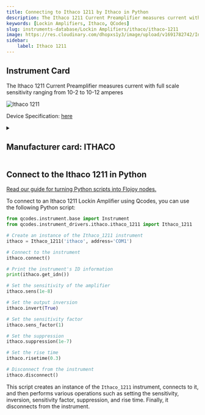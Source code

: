 ```yaml
---
title: Connecting to Ithaco 1211 by Ithaco in Python
description: The Ithaco 1211 Current Preamplifier measures current with full scale sensitivity ranging from 10-2 to 10-12 amperes
keywords: [Lockin Amplifiers, Ithaco, QCodes] 
slug: instruments-database/Lockin Amplifiers/ithaco/ithaco-1211 
image: https://res.cloudinary.com/dhopxs1y3/image/upload/v1691782742/Instruments/Lockin%20Amplifiers/Ithaco-1211/Ithaco-1211.jpg
sidebar:
    label: Ithaco 1211 
---
```



## Instrument Card

The Ithaco 1211 Current Preamplifier measures current with full scale sensitivity ranging from 10-2 to 10-12 amperes

![Ithaco 1211](https://res.cloudinary.com/dhopxs1y3/image/upload/v1691782742/Instruments/Lockin%20Amplifiers/Ithaco-1211/Ithaco-1211.jpg)

Device Specification: [here](https://www.artisantg.com/TestMeasurement/56129-1/DL-Instruments-Ithaco-1211-Current-Preamplifier#)

<details style={{ marginTop: "15px"}}>
<summary><h2 style={{display:'inline'}}>Manufacturer card: ITHACO</h2></summary>

![ITHACO](https://res.cloudinary.com/dhopxs1y3/image/upload/v1692806141/Instruments/Vendor%20Logos/Ithaco.png)

Artisan Technology Group ® is a team of top-talent engineers and customer service specialists. We serve organizations that need to maintain and extend the life of their critical industrial, commercial, and military systems beyond obsolescence.

- Headquarters: USA
- Yearly Revenue (millions, USD): 17
- Vendor Website: [here](https://www.artisantg.com/)

</details>


<FeaturedInstrumentVideo category="LOCKIN_AMPLIFIERS" />

## Connect to the Ithaco 1211 in Python

[Read our guide for turning Python scripts into Flojoy nodes.](https://docs.flojoy.ai/contribution/blocks/custom-flojoy-block/)



<Tabs>
<TabItem value="Flojoy" label="Flojoy" className="flojoy-instrument-tabs">

<SectionsCard category="LOCKIN_AMPLIFIERS" manufacturer="Ithaco"></SectionsCard>

</TabItem>
<TabItem value="QCodes" label="QCodes">

To connect to an Ithaco 1211 Lockin Amplifier using Qcodes, you can use the following Python script:

```python
from qcodes.instrument.base import Instrument
from qcodes.instrument_drivers.ithaco.ithaco_1211 import Ithaco_1211

# Create an instance of the Ithaco_1211 instrument
ithaco = Ithaco_1211('ithaco', address='COM1')

# Connect to the instrument
ithaco.connect()

# Print the instrument's ID information
print(ithaco.get_idn())

# Set the sensitivity of the amplifier
ithaco.sens(1e-8)

# Set the output inversion
ithaco.invert(True)

# Set the sensitivity factor
ithaco.sens_factor(1)

# Set the suppression
ithaco.suppression(1e-7)

# Set the rise time
ithaco.risetime(0.3)

# Disconnect from the instrument
ithaco.disconnect()
```

This script creates an instance of the `Ithaco_1211` instrument, connects to it, and then performs various operations such as setting the sensitivity, inversion, sensitivity factor, suppression, and rise time. Finally, it disconnects from the instrument.

</TabItem>
</Tabs>